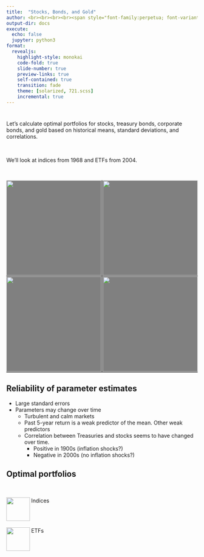 ```yaml
---
title:  "Stocks, Bonds, and Gold"
author: <br><br><br><br><span style="font-family:perpetua; font-variant:small-caps; color:#606060;">Kerry Back</span><br><br><img src="RiceBusiness-transparent-logo-sm.png"  height=80>
output-dir: docs
execute:
  echo: false
  jupyter: python3
format: 
  revealjs:
    highlight-style: monokai
    code-fold: true
    slide-number: true
    preview-links: true
    self-contained: true
    transition: fade
    theme: [solarized, 721.scss]
    incremental: true
---
```


#
Let's calculate optimal portfolios for
stocks, treasury bonds, corporate bonds, and gold
based on historical means, standard deviations, and correlations.

<br>

We'll look at indices from 1968 and ETFs from 2004.

<br>

<p float="left" style="background-color:gray;">

  <img src="images/report-3183779_1920.jpg" width="250" />
  <img src="images/im-140375.jpeg" width="250" /> 
  <img src="images/is-it-worth-investing-in-corporate-bonds-the-pros-and-cons.jpeg" width="250" />
  <img src="images/gold-163519_1280.jpg" width="250" />
</p>


## Reliability of parameter estimates 
- Large standard errors
- Parameters may change over time
  - Turbulent and calm markets
  - Past 5-year return is a weak predictor of the mean.  Other weak predictors
  - Correlation between Treasuries and stocks seems to have changed over time.
    - Positive in 1900s (inflation shocks?)
    - Negative in 2000s (no inflation shocks?)

## Optimal portfolios

<br>

 <a href="https://learn-investments.rice-business.org/portfolios/optimal-sb"><img src="images/Rice_Owl.jpg" style="width:.65in;" align=left> </a> Indices


<br><br>

<a href="https://learn-investments.rice-business.org/portfolios/optimal-yahoo"><img src="images/Rice_Owl.jpg" style="width:.65in;" align=left></a> ETFs
